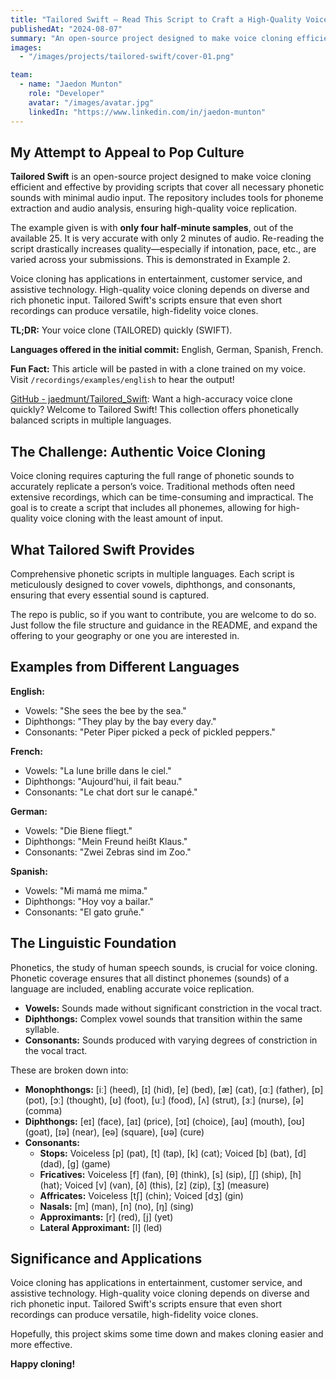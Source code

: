 ```yaml
---
title: "Tailored Swift — Read This Script to Craft a High-Quality Voice Clone in ElevenLabs (and Others)"
publishedAt: "2024-08-07"
summary: "An open-source project designed to make voice cloning efficient and effective by providing scripts that cover all necessary phonetic sounds with minimal audio input."
images:
  - "/images/projects/tailored-swift/cover-01.png"

team:
  - name: "Jaedon Munton"
    role: "Developer"
    avatar: "/images/avatar.jpg"
    linkedIn: "https://www.linkedin.com/in/jaedon-munton"
---
```


## My Attempt to Appeal to Pop Culture

**Tailored Swift** is an open-source project designed to make voice cloning efficient and effective by providing scripts that cover all necessary phonetic sounds with minimal audio input. The repository includes tools for phoneme extraction and audio analysis, ensuring high-quality voice replication.

The example given is with **only four half-minute samples**, out of the available 25. It is very accurate with only 2 minutes of audio. Re-reading the script drastically increases quality—especially if intonation, pace, etc., are varied across your submissions. This is demonstrated in Example 2.

Voice cloning has applications in entertainment, customer service, and assistive technology. High-quality voice cloning depends on diverse and rich phonetic input. Tailored Swift's scripts ensure that even short recordings can produce versatile, high-fidelity voice clones.

**TL;DR:** Your voice clone (TAILORED) quickly (SWIFT).

**Languages offered in the initial commit:** English, German, Spanish, French.

**Fun Fact:** This article will be pasted in with a clone trained on my voice. Visit `/recordings/examples/english` to hear the output!

[GitHub - jaedmunt/Tailored_Swift](https://github.com/jaedmunt/Tailored_Swift): Want a high-accuracy voice clone quickly? Welcome to Tailored Swift! This collection offers phonetically balanced scripts in multiple languages.

## The Challenge: Authentic Voice Cloning

Voice cloning requires capturing the full range of phonetic sounds to accurately replicate a person’s voice. Traditional methods often need extensive recordings, which can be time-consuming and impractical. The goal is to create a script that includes all phonemes, allowing for high-quality voice cloning with the least amount of input.

## What Tailored Swift Provides

Comprehensive phonetic scripts in multiple languages. Each script is meticulously designed to cover vowels, diphthongs, and consonants, ensuring that every essential sound is captured.

The repo is public, so if you want to contribute, you are welcome to do so. Just follow the file structure and guidance in the README, and expand the offering to your geography or one you are interested in.

## Examples from Different Languages

**English:**

- Vowels: "She sees the bee by the sea."
- Diphthongs: "They play by the bay every day."
- Consonants: "Peter Piper picked a peck of pickled peppers."

**French:**

- Vowels: "La lune brille dans le ciel."
- Diphthongs: "Aujourd'hui, il fait beau."
- Consonants: "Le chat dort sur le canapé."

**German:**

- Vowels: "Die Biene fliegt."
- Diphthongs: "Mein Freund heißt Klaus."
- Consonants: "Zwei Zebras sind im Zoo."

**Spanish:**

- Vowels: "Mi mamá me mima."
- Diphthongs: "Hoy voy a bailar."
- Consonants: "El gato gruñe."

## The Linguistic Foundation

Phonetics, the study of human speech sounds, is crucial for voice cloning. Phonetic coverage ensures that all distinct phonemes (sounds) of a language are included, enabling accurate voice replication.

- **Vowels:** Sounds made without significant constriction in the vocal tract.
- **Diphthongs:** Complex vowel sounds that transition within the same syllable.
- **Consonants:** Sounds produced with varying degrees of constriction in the vocal tract.

These are broken down into:

- **Monophthongs:** [iː] (heed), [ɪ] (hid), [e] (bed), [æ] (cat), [ɑː] (father), [ɒ] (pot), [ɔː] (thought), [ʊ] (foot), [uː] (food), [ʌ] (strut), [ɜː] (nurse), [ə] (comma)
- **Diphthongs:** [eɪ] (face), [aɪ] (price), [ɔɪ] (choice), [aʊ] (mouth), [oʊ] (goat), [ɪə] (near), [eə] (square), [ʊə] (cure)
- **Consonants:**
  - **Stops:** Voiceless [p] (pat), [t] (tap), [k] (cat); Voiced [b] (bat), [d] (dad), [g] (game)
  - **Fricatives:** Voiceless [f] (fan), [θ] (think), [s] (sip), [ʃ] (ship), [h] (hat); Voiced [v] (van), [ð] (this), [z] (zip), [ʒ] (measure)
  - **Affricates:** Voiceless [tʃ] (chin); Voiced [dʒ] (gin)
  - **Nasals:** [m] (man), [n] (no), [ŋ] (sing)
  - **Approximants:** [r] (red), [j] (yet)
  - **Lateral Approximant:** [l] (led)

## Significance and Applications

Voice cloning has applications in entertainment, customer service, and assistive technology. High-quality voice cloning depends on diverse and rich phonetic input. Tailored Swift's scripts ensure that even short recordings can produce versatile, high-fidelity voice clones.

Hopefully, this project skims some time down and makes cloning easier and more effective.

**Happy cloning!**
